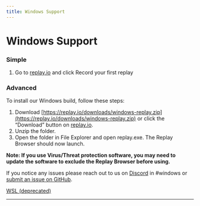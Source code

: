 ```yaml
---
title: Windows Support
---
```

# Windows Support

### Simple

1. Go to [replay.io](http://replay.io) and click Record your first replay

### Advanced

To install our Windows build, follow these steps:

1. Download [https://replay.io/downloads/windows-replay.zip](https://replay.io/downloads/windows-replay.zip) or click the “Download” button on [replay.io](https://replay.io).
2. Unzip the folder.
3. Open the folder in File Explorer and open replay.exe. The Replay Browser should now launch.

**Note: If you use Virus/Threat protection software, you may need to update the software to exclude the Replay Browser before using.**

If you notice any issues please reach out to us on [Discord](http://replay.io/discord) in #windows or [submit an issue on GitHub](https://github.com/replayio/gecko-dev/issues).

[WSL (deprecated)](/resources/get-help/windows-support/wsl-deprecated)

---